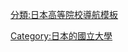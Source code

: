 {{Navbox
|bodyclass=hlist

|name =  日本國立大學
|image =
|title = {{flagicon|JPN}} [[日本]][[國立大學]]
|groupstyle = width:700px
|group1 = [[北海道]]
|list1 = 
*[[北海道大學]]
*[[北海道教育大學]]
*[[室蘭工業大學]]
*[[小樽商科大學]]
*[[帶廣畜產大學]]
*[[旭川醫科大學]]
*[[北見工業大學]]
|group2 = [[东北地方|東北]]
|list2 = 
*[[东北大学 (日本)|東北大學]]
*[[福島大學]]
*[[弘前大學]]
*[[岩手大學]]
*[[宮城教育大學]]
*[[秋田大學]]
*[[山形大學]]
|group3 = [[東京都|東京]]
|list3 = 
*[[东京大学]]
*[[東京工業大學]]
*[[東京醫科齒科大學]]
*[[一橋大學]]
*[[东京外国语大学]]
*[[御茶水女子大學]]
*[[东京学艺大学]]
*[[東京農工大學]]
*[[東京藝術大學]]
*[[東京海洋大學]]
*[[電氣通信大學]]
*[[政策研究大學院大學]]
|group4 = {{nowrap|[[關東地方|關東]]、[[甲信越地方|甲信越]]}}
|list4 = 
*[[筑波大学]]
*[[茨城大學]]
*[[筑波技術大學]]
*[[宇都宮大學]]
*[[群馬大學]]
*[[埼玉大學]]
*[[千叶大学|千葉大學]]
*[[橫濱國立大學]]
*[[新潟大学]]
*[[長岡技術科學大學]]
*[[上越教育大學]]
*[[山梨大學]]
*[[信州大學]]
*[[综合研究大学院大学]]
|group5 = [[東海地方|東海]]、[[北陸地方|北陸]]
|list5 = 
*[[名古屋大學]]
*[[名古屋工業大學]]
*[[富山大學]]
*[[金澤大學]]
*[[福井大學]]
*[[岐阜大學]]
*[[靜岡大學]]
*[[濱松醫科大學]]
*[[愛知教育大學]]
*[[豐橋技術科學大學]]
*[[三重大學]]
*[[北陸先端科學技術大學院大學]]
|group6 = [[近畿地方|近畿]]
|list6 = 
*[[京都大学]]
*[[大阪大学]]
*[[神户大学]]
*[[滋賀大學]]
*[[滋賀醫科大學]]
*[[京都教育大學]]
*[[京都工藝纖維大學]]
*[[大阪教育大學]]
*[[兵庫教育大學]]
*[[奈良教育大學]]
*[[奈良女子大學]]
*[[和歌山大學]]
*[[奈良先端科學技術大學院大學]]
|group7 = [[中國、四國地方|中國、四國]]
|list7 = 
*[[廣島大學]]
*[[鳥取大學]]
*[[島根大學]]
*[[岡山大學]]
*[[山口大學]]
*[[德島大學]]
*[[鳴門教育大學]]
*[[香川大學]]
*[[愛媛大學]]
*[[高知大學]]
|group8 = [[九州地方|九州]]、[[沖繩縣|沖繩]]
|list8 = 
*[[九州大学]]
*[[九州工业大学]]
*[[福岡教育大學]]
*[[佐賀大學]]
*[[長崎大學]]
*[[熊本大學]]
*[[大分大學]]
*[[宮崎大學]]
*[[鹿兒島大學]]
*[[鹿屋体育大学]]
*[[琉球大學]]
}}<noinclude>
[[Category:日本的國立大學]]
[[分類:日本高等院校導航模板]]
</noinclude>